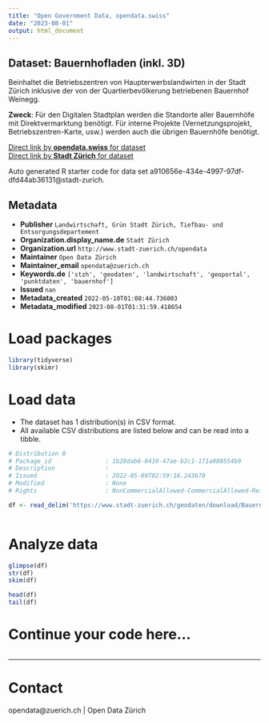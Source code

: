 ```yaml
---
title: "Open Government Data, opendata.swiss"
date: "2023-08-01"
output: html_document
---
```


## Dataset: Bauernhofladen (inkl. 3D)

Beinhaltet die Betriebszentren von Haupterwerbslandwirten in der Stadt Zürich inklusive der von der Quartierbevölkerung betriebenen Bauernhof Weinegg.


**Zweck**: Für den Digitalen Stadtplan werden die Standorte aller Bauernhöfe mit Direktvermarktung benötigt. Für interne Projekte (Vernetzungsprojekt, Betriebszentren-Karte, usw.) werden auch die übrigen Bauernhöfe benötigt.

[Direct link by **opendata.swiss** for dataset](https://opendata.swiss/de/dataset/bauernhofladen)<br>
[Direct link by **Stadt Zürich** for dataset](https://data.stadt-zuerich.ch/dataset/geo_bauernhofladen)

Auto generated R starter code for data set a910656e-434e-4997-97df-dfd44ab36131@stadt-zurich.

## Metadata

- **Publisher** `Landwirtschaft, Grün Stadt Zürich, Tiefbau- und Entsorgungsdepartement`
- **Organization.display_name.de** `Stadt Zürich`
- **Organization.url** `http://www.stadt-zuerich.ch/opendata`
- **Maintainer** `Open Data Zürich`
- **Maintainer_email** `opendata@zuerich.ch`
- **Keywords.de** `['stzh', 'geodaten', 'landwirtschaft', 'geoportal', 'punktdaten', 'bauernhof']`
- **Issued** `nan`
- **Metadata_created** `2022-05-10T01:08:44.736003`
- **Metadata_modified** `2023-08-01T01:31:59.418654`


# Load packages

```r

library(tidyverse)
library(skimr)

```

# Load data

-   The dataset has 1 distribution(s) in CSV format.
-   All available CSV distributions are listed below and can be read into a tibble.

```r

# Distribution 0
# Package_id               : 1b28dab6-0410-47ae-b2c1-171a080554b9
# Description              : 
# Issued                   : 2022-05-09T02:59:16.243670
# Modified                 : None
# Rights                   : NonCommercialAllowed-CommercialAllowed-ReferenceNotRequired

df <- read_delim('https://www.stadt-zuerich.ch/geodaten/download/Bauernhofladen?format=10008')



```

# Analyze data

```r

glimpse(df)
str(df)
skim(df)

head(df)
tail(df)

```

# Continue your code here...

```r

```

------------------------------------------------------------------------

# Contact

opendata@zuerich.ch | Open Data Zürich
